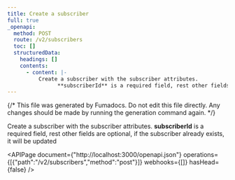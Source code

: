 ```yaml
---
title: Create a subscriber
full: true
_openapi:
  method: POST
  route: /v2/subscribers
  toc: []
  structuredData:
    headings: []
    contents:
      - content: |-
          Create a subscriber with the subscriber attributes. 
                **subscriberId** is a required field, rest other fields are optional, if the subscriber already exists, it will be updated
---
```


{/* This file was generated by Fumadocs. Do not edit this file directly. Any changes should be made by running the generation command again. */}

Create a subscriber with the subscriber attributes. 
      **subscriberId** is a required field, rest other fields are optional, if the subscriber already exists, it will be updated

<APIPage document={"http://localhost:3000/openapi.json"} operations={[{"path":"/v2/subscribers","method":"post"}]} webhooks={[]} hasHead={false} />
